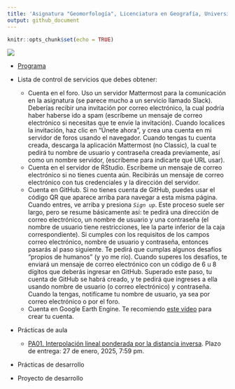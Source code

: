 ```yaml
---
title: 'Asignatura "Geomorfología", Licenciatura en Geografía, Universidad Autónoma de Santo Domingo (UASD)'
output: github_document
---
```


```r
knitr::opts_chunk$set(echo = TRUE)
```

![](qr.jpg)

- [Programa](programa-geomorfologia-202501.pdf)

- Lista de control de servicios que debes obtener:

  - Cuenta en el foro. Uso un servidor Mattermost para la comunicación en la asignatura (se parece mucho a un servicio llamado Slack). Deberías recibir una invitación por correo electrónico, la cual podría haber haberse ido a spam (escríbeme un mensaje de correo electrónico si necesitas que te envíe la invitación). Cuando localices la invitación, haz clic en "Únete ahora", y crea una cuenta en mi servidor de foros usando el navegador. Cuando tengas tu cuenta creada, descarga la aplicación Mattermost (no Classic), la cual te pedirá tu nombre de usuario y contraseña creada previamente, así como un nombre servidor, (escríbeme para indicarte qué URL usar).
  - Cuenta en el servidor de RStudio. Escríbeme un mensaje de correo electrónico si no tienes cuenta aún. Recibirás un mensaje de correo electrónico  con tus credenciales y la dirección del servidor.
  - Cuenta en GitHub. Si no tienes cuenta de GitHub, puedes usar el código QR que aparece arriba para navegar a esta misma página. Cuando entres, ve arriba y presiona *`Sign up`*. Este proceso suele ser largo, pero se resume básicamente así: te pedirá una dirección de correo electrónico, un nombre de usuario y una contraseña (el nombre de usuario tiene restricciones, lee la parte inferior de la caja correspondiente). Si cumples con los requisitos de los campos correo electrónico, nombre de usuario y contraseña, entonces pasarás al paso siguiente. Te pedirá que cumplas algunos desafíos "propios de humanos" (y yo me río). Cuando superes los desafíos, te enviará un mensaje de correo electrónico con un código de 6 u 8 dígitos que deberás ingresar en GitHub. Superado este paso, tu cuenta de GitHub se habrá creado, y te pedirá que ingreses a ella usando nombre de usuario (o correo electrónico) y contraseña.
  Cuando la tengas, notifícame tu nombre de usuario, ya sea por correo electrónico o por el foro.
  - Cuenta en Google Earth Engine. Te recomiendo [este vídeo](https://www.youtube.com/watch?v=7zsJurpOXuA) para crear tu cuenta.

- Prácticas de aula

  <!-- - [PA00. Nivelación sobre geología](https://github.com/geomorfologia-master/interpolacion-idw). Plazo de entrega: 27 de enero, 2025, 7:59 pm. -->

  - [PA01. Interpolación lineal ponderada por la distancia inversa](https://github.com/geomorfologia-master/interpolacion-idw). Plazo de entrega: 27 de enero, 2025, 7:59 pm.
  
  <!-- - [PA02. Mapa geomorfológico de RD y Elevaciones](https://github.com/geomorfologia-master/mapa-geomorfologico-rd-y-elevaciones). Plazo de entrega: 26 de agosto, 2024, 7:59 pm. -->

  <!-- - [PA03. Agrupar provincias según sus formas predominantes](https://github.com/geomorfologia-master/agrupamiento-por-formas). Plazo de entrega: 2 de septiembre, 2024, 7:59 pm. -->

  <!-- - [PA04. Formas elementales en el mapa topográfico, comparación con el mapa geomorfológico](https://github.com/geomorfologia-master/formas-elementales-mtn-y-mapa-geomorfologico). Plazo de entrega: 10 de septiembre, 2024, 7:59 pm. -->

  <!-- - [PA05. Tiempo en geomorfología](https://github.com/geomorfologia-master/tiempo-en-geomorfologia). Plazo de entrega: 16 de septiembre, 2024, 7:59 pm. -->

  <!-- - [PA06. Procesa datos GNSS y obtén soluciones fijas](https://github.com/geomorfologia-master/datos-gnss-soluciones-fijas). Plazo de entrega: 14 de octubre, 2024, 7:59 pm. -->

  <!-- - [PA07. Morfometría de cuencas y procesos fluviales](https://github.com/geomorfologia-master/sistema-fluvial-morfometria-cuenca-basica). Plazo de entrega: 15 de octubre de 2024, 11:59 pm. -->


- Prácticas de desarrollo

  <!-- - [PD01. Hola Mundo](https://classroom.github.com/a/wy0aU1nv). Plazo de entrega: 6 de septiembre, 2024, 11:59 pm. Al hacer clic en el vínculo, si tienes tu cuenta de GitHub iniciada y perteneces a la organización `geomorfologia-202402` debería aparecerte un mensaje de GitHub Classroom solicitando permisos o preguntando si aceptas la asignación. Si no ves esto, entonces probablemente no perteneces a la organización o no iniciaste en tu cuenta de GitHub. Si no perteneces a la organización, envíame un mensaje para invitarte. Más detalles en el [Vídeo tutorial "PD01. Hola Mundo"](https://drive.google.com/file/d/1om49HJ7ndANraUPuT5a5gYEZRlELMoXB/view?usp=drive_link). -->

  <!-- - [PD02. Geomorfometría, reproducibilidad, redacción, estilos de formato, figuras, tablas, citas y referencias](https://classroom.github.com/a/1A_q9IhP). Plazo de entrega: 30 de septiembre, 2024, 11:59 pm. -->

  <!-- - [PD03. Morfometría de Cuencas y Procesos Fluviales, análisis pormenorizados](https://classroom.github.com/a/q5ELAT7n). Plazo de entrega: 18 de noviembre, 2024, 11:59 pm. [Vídeo tutorial]() -->

- Proyecto de desarrollo

  <!-- - [Proyecto de desarrollo. Tu tema, tu investigación Geomorfología (GEO-114). Universidad Autónoma de Santo Domingo (UASD). Semestre 2024-02](https://classroom.github.com/a/mgLR5YV8). Plazo de entrega: 10 de diciembre, 2024, 11:59 pm. -->

